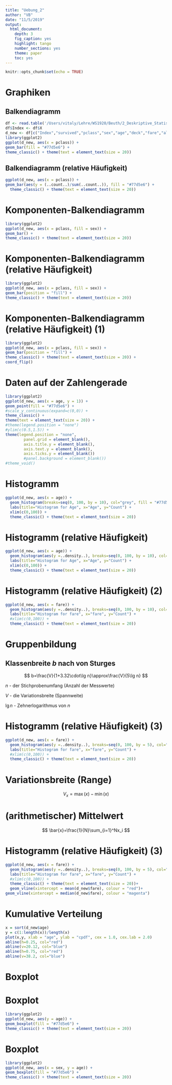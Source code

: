 ```yaml
---
title: "Uebung_2"
author: "VB"
date: "11/5/2019"
output:
  html_document:
    depth: 3
    fig_caption: yes
    highlight: tango
    number_sections: yes
    theme: paper
    toc: yes
---
```


```r
knitr::opts_chunk$set(echo = TRUE)
```
# Graphiken

## Balkendiagramm

```r
df <- read.table('/Users/vitaly/Lehre/WS1920/Beuth/2_Deskriptive_Statistik/Data/titanic.csv', sep = ',', header = TRUE)
df$Index <- df$X
d_new <- df[c("Index","survived","pclass","sex","age","deck","fare","alone")]
library(ggplot2)
ggplot(d_new, aes(x = pclass)) +
geom_bar(fill = "#77d5e6") +
theme_classic() + theme(text = element_text(size = 20))
```


## Balkendiagramm (relative Häufigkeit)

```r

ggplot(d_new, aes(x = pclass)) +  
geom_bar(aes(y = (..count..)/sum(..count..)), fill = "#77d5e6") +
  theme_classic() + theme(text = element_text(size = 20))
```

# Komponenten-Balkendiagramm

```r
library(ggplot2)
ggplot(d_new, aes(x = pclass, fill = sex)) +
geom_bar() +
theme_classic() + theme(text = element_text(size = 20))
```

# Komponenten-Balkendiagramm (relative Häufigkeit)


```r
library(ggplot2)
ggplot(d_new, aes(x = pclass, fill = sex)) +
geom_bar(position = "fill") +
theme_classic() + theme(text = element_text(size = 20))
```

# Komponenten-Balkendiagramm (relative Häufigkeit) (1)


```r
library(ggplot2)
ggplot(d_new, aes(x = pclass, fill = sex)) +
geom_bar(position = "fill") +
theme_classic() + theme(text = element_text(size = 20)) + 
coord_flip()
```

# Daten auf der Zahlengerade

```r
library(ggplot2)
ggplot(d_new, aes(x = age, y = 1)) +
geom_point(fill = "#77d5e6") +
#scale_y_continuous(expand=c(0,0)) + 
theme_classic() +
theme(text = element_text(size = 20)) +
#theme(legend.position = "none") 
#ylim(c(0.5,1.5)) +
theme(legend.position = "none",
        panel.grid = element_blank(),
        axis.title.y = element_blank(),
        axis.text.y = element_blank(),
        axis.ticks.y = element_blank())
        #panel.background = element_blank())
#theme_void() 
```



# Histogramm
```r
ggplot(d_new, aes(x = age)) + 
  geom_histogram(breaks=seq(0, 100, by = 10), col="grey", fill = "#77d5e6", alpha = 1.0) + 
  labs(title="Histogram for Age", x="Age", y="Count") + 
  xlim(c(0,100)) +
  theme_classic() + theme(text = element_text(size = 20))
```

# Histogramm (relative Häufigkeit)
```r
ggplot(d_new, aes(x = age)) + 
  geom_histogram(aes(y =..density..), breaks=seq(0, 100, by = 10), col="grey", fill = "#77d5e6", alpha = 1.0) + 
  labs(title="Histogram for Age", x="Age", y="Count") + 
  xlim(c(0,100)) +
  theme_classic() + theme(text = element_text(size = 20))
```

# Histogramm (relative Häufigkeit) (2)
```r
ggplot(d_new, aes(x = fare)) + 
  geom_histogram(aes(y =..density..), breaks=seq(0, 100, by = 10), col="grey", fill = "#77d5e6", alpha = 1.0) + 
  labs(title="Histogram for fare", x="fare", y="Count") + 
  #xlim(c(0,100)) +
  theme_classic() + theme(text = element_text(size = 20))
```

# Gruppenbildung

## Klassenbreite $b$ nach von Sturges
$$
b=\frac{V}{1+3.32\cdot\lg n}\approx\frac{V}{5\lg n}
$$

$n$ - der Stichprobenumfang (Anzahl der Messwerte)

$V$ - die Variationsbreite (Spannweite)

$\lg n$ - Zehnerlogarithmus von $n$

# Histogramm (relative Häufigkeit) (3)
```r
ggplot(d_new, aes(x = fare)) + 
  geom_histogram(aes(y =..density..), breaks=seq(0, 100, by = 5), col="grey", fill = "#77d5e6", alpha = 1.0) + 
  labs(title="Histogram for fare", x="fare", y="Count") + 
  #xlim(c(0,100)) +
  theme_classic() + theme(text = element_text(size = 20))
```


# Variationsbreite (Range)

\large
$$
V_x=\max(x)-\min(x)
$$

# (arithmetischer) Mittelwert
\large
$$
\bar{x}=\frac{1}{N}\sum_{i=1}^Nx_i
$$


# Histogramm (relative Häufigkeit) (3)
```r
ggplot(d_new, aes(x = fare)) + 
  geom_histogram(aes(y =..density..), breaks=seq(0, 100, by = 5), col="grey", fill = "#77d5e6", alpha = 1.0) + 
  labs(title="Histogram for fare", x="fare", y="Count") + 
  #xlim(c(0,100)) +
  theme_classic() + theme(text = element_text(size = 20))+
  geom_vline(xintercept = mean(d_new$fare), colour = "red")+
geom_vline(xintercept = median(d_new$fare), colour = "magenta")
```



# Kumulative Verteilung

```r
x = sort(d_new$age)
y = c(1:length(x))/length(x)
plot(x,y, xlab = "age", ylab = "cpdf", cex = 1.0, cex.lab = 2.0)
abline(h=0.25, col="red")
abline(v=20.12, col="blue")
abline(h=0.75, col="red")
abline(v=38.2, col="blue")
```

# Boxplot

\center
\includegraphics[width=0.7\textwidth]{Figures/boxplot.pdf}

# Boxplot

```r
library(ggplot2)
ggplot(d_new, aes(y = age)) +
geom_boxplot(fill = "#77d5e6") +
theme_classic() + theme(text = element_text(size = 20))
```

# Boxplot

```r
library(ggplot2)
ggplot(d_new, aes(x = sex, y = age)) +
geom_boxplot(fill = "#77d5e6") +
theme_classic() + theme(text = element_text(size = 20))
```
